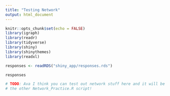 ```yaml
---
title: "Testing Network"
output: html_document
---
```


```r
knitr::opts_chunk$set(echo = FALSE)
library(igraph)
library(readr)
library(tidyverse)
library(shiny)
library(shinythemes)
library(readxl)
```

```r

responses <- readRDS("shiny_app/responses.rds")

responses

# TODO: Ava I think you can test out network stuff here and it will be easier than
# the other Network_Practice.R script!

```